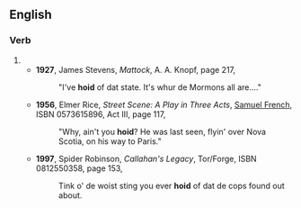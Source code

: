==English==

===Verb===
{{head|en|past participle|cat2=verb simple past forms}}

# {{eye dialect of|heard|from=NYC|lang=en}}
#* '''1927''', James Stevens, ''Mattock'', A. A. Knopf, page 217,
#*: "I've '''hoid''' of dat state. It's whur de Mormons all are...."
#* '''1956''', Elmer Rice, ''Street Scene: A Play in Three Acts'', [[w:Samuel French Inc.|Samuel French]], ISBN 0573615896, Act III, page 117,
#*: "Why, ain't you '''hoid'''? He was last seen, flyin' over Nova Scotia, on his way to Paris."
#* '''1997''', Spider Robinson, ''Callahan's Legacy'', Tor/Forge, ISBN 0812550358, page 153,
#*: Tink o' de woist sting you ever '''hoid''' of dat de cops found out about.